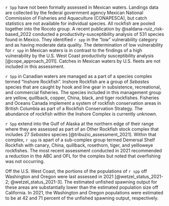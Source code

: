 `r Spp` have not been formally assessed in Mexican waters. Landings data are collected by the federal government agency Mexican National Commission of Fisheries and Aquaculture (CONAPESCA), but catch statistics are not available for individual species.  All rockfish are pooled together into the Rocoto group. A recent publication by @saldana-ruiz_risk-based_2022 conducted a productivity-susceptibility analysis of 531 species found in Mexico. They identified `r spp` in the "low" vulnerability category and as having moderate data quality. The determination of low vulnerability for `r spp` in Mexican waters is in contrast to the findings of a high vulnerability by the U.S. West Coast productivity susceptibility analysis [@cope_approach_2011]. Catches in Mexican waters by U.S. fleets are not included in this assessment.

`r Spp` in Canadian waters are managed as a part of a species complex termed "Inshore Rockfish". Inshore Rockfish are a group of _Sebastes_ species that are caught by hook and line gear in subsistence, recreational, and commercial fisheries. The species included in this management group are yellow, quillback, copper, China, black, and tiger rockfishes. Fisheries and Oceans Canada implement a system of rockfish conservation areas in British Columbia as part of a Rockfish Conservation Strategy. The abundance of rockfish within the Inshore Complex is currently unknown.

`r Spp` extend into the Gulf of Alaska at the northern edge of their range where they are assessed as part of an Other Rockfish stock complex that includes 27 _Sebastes_ species [@tribuzio_assessment_2021]. Within that complex, `r spp` is apart of a sub-complex group termed Demersal Shelf Rockfish with canary, China, quillback, rosethorn, tiger, and yellloweye rockfishes. The most recent assessment conducted in 2021 recommended a reduction in the ABC and OFL for the complex but noted that overfishing was not occurring. 

Off the U.S. West Coast, the portions of the populations of `r spp` off Washington and Oregon were last assessed in 2021 [@wetzel_status_2021-2; @wetzel_status_2021-3]. The estimated unfished spawning output for these areas are substantially lower than the estimated population size off California. In 2021, the Washington and Oregon populations were estimated to be at 42 and 71 percent of the unfished spawning output, respectively.
